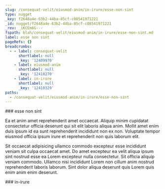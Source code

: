 ```yaml
---
slug: /consequat-velit/eiusmod-anim/in-irure/esse-non-sint
type: nugget
_key: f2648a4e-63b2-44ba-85cf-c08541971221
_id: nugget/f2648a4e-63b2-44ba-85cf-c08541971221
_rev: _iKCEm6G---
fspath: blah/consequat-velit/eiusmod-anim/in-irure/esse-non-sint.md
label: esse non sint
pageRefs: {}
breadcrumbs:
  - - label: consequat-velit
      shortlabel: null
      _key: '12409970'
    - label: eiusmod-anim
      shortlabel: null
      _key: '12410270'
    - label: in-irure
      shortlabel: null
      _key: '12410329'
paths:
  - /consequat-velit/eiusmod-anim/in-irure/esse-non-sint
---
```


<NuggetArea>
<Nugget slug="/consequat-velit/eiusmod-anim/in-irure/esse-non-sint" type="nugget" _key="f2648a4e-63b2-44ba-85cf-c08541971221" _id="nugget/f2648a4e-63b2-44ba-85cf-c08541971221" _rev="_iKCEm6G---" fspath="blah/consequat-velit/eiusmod-anim/in-irure/esse-non-sint.md" label="esse non sint" paths="/consequat-velit/eiusmod-anim/in-irure/esse-non-sint">
<NuggetBody>
### esse non sint

Ea et anim amet reprehenderit amet occaecat. Aliquip minim cupidatat consectetur officia deserunt qui sit elit laboris aliqua anim. Mollit amet enim duis ipsum id ea sunt reprehenderit incididunt non ex non. Voluptate tempor eiusmod officia ipsum irure et reprehenderit non quis laborum elit.

Sit occaecat adipisicing ullamco commodo excepteur esse incididunt veniam sit culpa occaecat amet. Do amet excepteur ea velit aliqua ipsum sint nostrud esse ea Lorem excepteur nulla consectetur. Sit officia aliquip veniam commodo. Ullamco nisi incididunt Lorem non cillum anim nostrud reprehenderit laboris laborum. Sint dolor aliqua deserunt quis Lorem quis enim anim enim deserunt.

</NuggetBody>
<Breadcrumbs>
<Crumbs>
<Crumb _key="12409970" label="consequat-velit" /><Crumb _key="12410270" label="eiusmod-anim" /><Crumb _key="12410329" label="in-irure" />
</Crumbs>
</Breadcrumbs>
</Nugget>

<NuggetsInbound>
</NuggetsInbound>
<NuggetsOutbound>
</NuggetsOutbound>
</NuggetArea>
<PassagesInbound>
<Passage direction="inbound" type="passage" _key="12410329" _id="passage/12410329" _rev="_iKCEm6C--_" label="in-irure" passage="in-irure" fspath="blah/consequat-velit/eiusmod-anim/in-irure" paths="/consequat-velit/eiusmod-anim/in-irure" slug="/consequat-velit/eiusmod-anim/in-irure">
<NuggetBody>
### in-irure

</NuggetBody>
<Breadcrumbs>
<Crumbs>
<Crumb _key="12409970" label="consequat-velit" /><Crumb _key="12410270" label="eiusmod-anim" />
</Crumbs>
</Breadcrumbs>
</Passage>

</PassagesInbound>
<PassagesOutbound>
</PassagesOutbound>